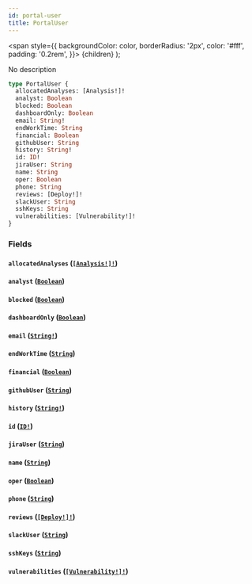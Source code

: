 ```yaml
---
id: portal-user
title: PortalUser
---
```


<span
style={{
      backgroundColor: color,
      borderRadius: '2px',
      color: '#fff',
      padding: '0.2rem',
    }}>
{children}
</span>
);

No description

```graphql
type PortalUser {
  allocatedAnalyses: [Analysis!]!
  analyst: Boolean
  blocked: Boolean
  dashboardOnly: Boolean
  email: String!
  endWorkTime: String
  financial: Boolean
  githubUser: String
  history: String!
  id: ID!
  jiraUser: String
  name: String
  oper: Boolean
  phone: String
  reviews: [Deploy!]!
  slackUser: String
  sshKeys: String
  vulnerabilities: [Vulnerability!]!
}
```

### Fields

#### `allocatedAnalyses` ([`[Analysis!]!`](/api/objects/analysis))

#### `analyst` ([`Boolean`](/api/scalars/boolean))

#### `blocked` ([`Boolean`](/api/scalars/boolean))

#### `dashboardOnly` ([`Boolean`](/api/scalars/boolean))

#### `email` ([`String!`](/api/scalars/string))

#### `endWorkTime` ([`String`](/api/scalars/string))

#### `financial` ([`Boolean`](/api/scalars/boolean))

#### `githubUser` ([`String`](/api/scalars/string))

#### `history` ([`String!`](/api/scalars/string))

#### `id` ([`ID!`](/api/scalars/id))

#### `jiraUser` ([`String`](/api/scalars/string))

#### `name` ([`String`](/api/scalars/string))

#### `oper` ([`Boolean`](/api/scalars/boolean))

#### `phone` ([`String`](/api/scalars/string))

#### `reviews` ([`[Deploy!]!`](/api/objects/deploy))

#### `slackUser` ([`String`](/api/scalars/string))

#### `sshKeys` ([`String`](/api/scalars/string))

#### `vulnerabilities` ([`[Vulnerability!]!`](/api/objects/vulnerability))
